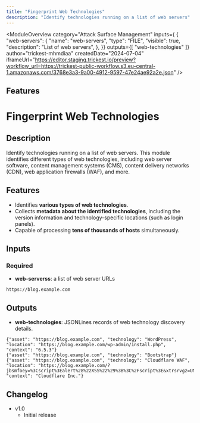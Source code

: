 ```yaml
---
title: "Fingerprint Web Technologies"
description: "Identify technologies running on a list of web servers"
---
```



<ModuleOverview 
  category="Attack Surface Management"
  inputs={ {
  "web-servers": {
    "name": "web-servers",
    "type": "FILE",
    "visible": true,
    "description": "List of web servers",
  },
}}
  outputs={[ 
    "web-technologies"
  ]}
  author="trickest-mhmdiaa"
  createdDate="2024-07-04"
  iframeUrl="https://editor.staging.trickest.io/preview?workflow_url=https://trickest-public-workflow.s3.eu-central-1.amazonaws.com/3768e3a3-9a00-4912-9597-47e24ae92a2e.json"
/>

## Features
# Fingerprint Web Technologies

## Description
Identify technologies running on a list of web servers. This module identifies different types of web technologies, including web server software, content management systems (CMS), content delivery networks (CDN), web application firewalls (WAF), and more.

## Features
- Identifies **various types of web technologies**.
- Collects **metadata about the identified technologies**, including the version information and technology-specific locations (such as login panels).
- Capable of processing **tens of thousands of hosts** simultaneously.

## Inputs
### Required
- **web-serverss**: a list of web server URLs
```
https://blog.example.com
```

## Outputs
- **web-technologies**: JSONLines records of web technology discovery details.
```
{"asset": "https://blog.example.com", "technology": "WordPress", "location": "https://blog.example.com/wp-admin/install.php", "context": "6.5.3"}
{"asset": "https://blog.example.com", "technology": "Bootstrap"}
{"asset": "https://blog.example.com", "technology": "Cloudflare WAF", "location": "https://blog.example.com/?jbsmfoey=%3Cscript%3Ealert%28%22XSS%22%29%3B%3C%2Fscript%3E&xtrsrvgz=UNION+SELECT+ALL+FROM+information_schema+AND+%27+or+SLEEP%285%29+or+%27&tqvgazak=..%2F..%2F..%2F..%2Fetc%2Fpasswd", "context": "Cloudflare Inc."}
```

## Changelog
- v1.0
    - Initial release